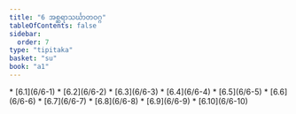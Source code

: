 ```yaml
---
title: "6 အစ္ဆရာသင်္ဃာတဝဂ္ဂ"
tableOfContents: false
sidebar:
  order: 7
type: "tipitaka"
basket: "su"
book: "a1"
---
```



<DynamicBreadcrumb />



<TableOfContents book="a1" section="6">
* [6.1](6/6-1)
* [6.2](6/6-2)
* [6.3](6/6-3)
* [6.4](6/6-4)
* [6.5](6/6-5)
* [6.6](6/6-6)
* [6.7](6/6-7)
* [6.8](6/6-8)
* [6.9](6/6-9)
* [6.10](6/6-10)
</TableOfContents>